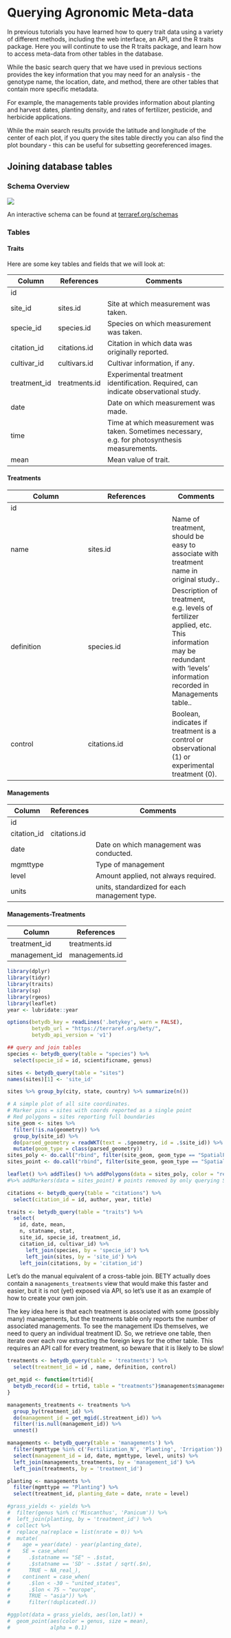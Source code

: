 # Querying Agronomic Meta-data

In previous tutorials you have learned how to query trait data using a variety of different methods, including the web interface, an API, and the R traits package. Here you will continute to use the R traits package, and learn how to access meta-data from other tables in the database.

While the basic search query that we have used in previous sections provides the key information that you may need for an analysis - the genotype name, the location, date, and method, there are other tables that contain more specific metadata.

For example, the managements table provides information about planting and harvest dates, planting density, and rates of fertilizer, pesticide, and herbicide applications.

While the main search results provide the latitude and longitude of the center of each plot, if you query the sites table directly you can also find the plot boundary - this can be useful for subsetting georeferenced images.

## Joining database tables

### Schema Overview

![](https://raw.githubusercontent.com/ebimodeling/betydb_manuscript/master/figures/gcbb12420-fig-0001.png)

An interactive schema can be found at [terraref.org/schemas](https::terraref.org/schemas)


### Tables

#### Traits

Here are some key tables and fields that we will look at:


| Column       | References    | Comments                                                                                        |
|--------------|---------------|-------------------------------------------------------------------------------------------------|
| id           |               |                                                                                                 |
| site_id      | sites.id      | Site at which measurement was taken.                                                            |
| specie_id    | species.id    | Species on which measurement was taken.                                                         |
| citation_id  | citations.id  | Citation in which data was originally reported.                                                 |
| cultivar_id  | cultivars.id  | Cultivar information, if any.                                                                   |
| treatment_id | treatments.id | Experimental treatment identification. Required, can indicate observational study.              |
| date         |               | Date on which measurement was made.                                                             |
| time         |               | Time at which measurement was taken. Sometimes necessary, e.g. for photosynthesis measurements. |
| mean         |               | Mean value of trait.



#### Treatments



| Column       | References    | Comments                                                                                        |
|--------------|---------------|----------|
| id           |               ||
| name      | sites.id      | Name of treatment, should be easy to associate with treatment name in original study..|
| definition    | species.id    | 	Description of treatment, e.g. levels of fertilizer applied, etc. This information may be redundant with 'levels' information recorded in Managements table..|
| control  | citations.id  |Boolean, indicates if treatment is a control or observational (1) or experimental treatment (0).|


#### Managements


| Column      | References   | Comments                                      |
|-------------|--------------|-----------------------------------------------|
| id          |              |                                               |
| citation_id | citations.id |                                               |
| date        |              | Date on which management was conducted.       |
| mgmttype    |              | Type of management                            |
| level       |              | Amount applied, not always required.          |
| units       |              | units, standardized for each management type. |


#### Managements-Treatments

| Column        | References     |
|---------------|----------------|
| treatment_id  | treatments.id  |
| management_id | managements.id |


```r

library(dplyr)
library(tidyr)
library(traits)
library(sp)
library(rgeos)
library(leaflet)
year <- lubridate::year

options(betydb_key = readLines('.betykey', warn = FALSE),
        betydb_url = "https://terraref.org/bety/",
        betydb_api_version = 'v1')

```



```r

## query and join tables
species <- betydb_query(table = "species") %>%
  select(specie_id = id, scientificname, genus)

sites <- betydb_query(table = "sites")
names(sites)[1] <- 'site_id'

sites %>% group_by(city, state, country) %>% summarize(n())

# A simple plot of all site coordinates.
# Marker pins = sites with coords reported as a single point
# Red polygons = sites reporting full boundaries
site_geom <- sites %>%
  filter(!is.na(geometry)) %>%
  group_by(site_id) %>%
  do(parsed_geometry = readWKT(text = .$geometry, id = .$site_id)) %>%
  mutate(geom_type = class(parsed_geometry))
sites_poly <- do.call("rbind", filter(site_geom, geom_type == "SpatialPolygons")$parsed_geometry)
sites_point <- do.call("rbind", filter(site_geom, geom_type == "SpatialPoints")$parsed_geometry)

leaflet() %>% addTiles() %>% addPolygons(data = sites_poly, color = "red")
#%>% addMarkers(data = sites_point) # points removed by only querying Season 2

citations <- betydb_query(table = "citations") %>%
  select(citation_id = id, author, year, title)

traits <- betydb_query(table = "traits") %>% 
  select(
    id, date, mean,
    n, statname, stat,
    site_id, specie_id, treatment_id,
    citation_id, cultivar_id) %>%
      left_join(species, by = 'specie_id') %>%
      left_join(sites, by = 'site_id') %>%
    left_join(citations, by = 'citation_id')

```

Let's do the manual equivalent of a cross-table join. BETY actually does contain a `managements_treatments` view that would make this faster and easier, but it is not (yet) exposed via API, so let's use it as an example of how to create your own join.

The key idea here is that each treatment is associated with some (possibly many) managements, but the treatments table only reports the number of associated managements. To see the management IDs themselves, we need to query an individual treatment ID. So, we retrieve one table, then iterate over each row extracting the foreign keys for the other table. This requires an API call for every treatment, so beware that it is likely to be slow!

```r

treatments <- betydb_query(table = 'treatments') %>%
  select(treatment_id = id , name, definition, control)

get_mgid <- function(trtid){
  betydb_record(id = trtid, table = "treatments")$managements$management.id
}

managements_treatments <- treatments %>%
  group_by(treatment_id) %>%
  do(management_id = get_mgid(.$treatment_id)) %>% 
  filter(!is.null(management_id)) %>%
  unnest()

managements <- betydb_query(table = 'managements') %>% 
  filter(mgmttype %in% c('Fertilization_N', 'Planting', 'Irrigation')) %>%
  select(management_id = id, date, mgmttype, level, units) %>% 
  left_join(managements_treatments, by = 'management_id') %>%
  left_join(treatments, by = 'treatment_id')

planting <- managements %>%
  filter(mgmttype == "Planting") %>%
  select(treatment_id, planting_date = date, nrate = level)

```

```r
#grass_yields <- yields %>%
#  filter(genus %in% c('Miscanthus', 'Panicum')) %>%
#  left_join(planting, by = 'treatment_id') %>%
#  collect %>%
#  replace_na(replace = list(nrate = 0)) %>%
#  mutate(
#    age = year(date) - year(planting_date),
#    SE = case_when(
#      .$statname == "SE" ~ .$stat,
#      .$statname == 'SD' ~ .$stat / sqrt(.$n),
#      TRUE ~ NA_real_),
#    continent = case_when(
#      .$lon < -30 ~ "united_states",
#      .$lon < 75 ~ "europe",
#      TRUE ~ "asia")) %>%
#      filter(!duplicated(.))

#ggplot(data = grass_yields, aes(lon,lat)) +
#  geom_point(aes(color = genus, size = mean),
#             alpha = 0.1)
```
